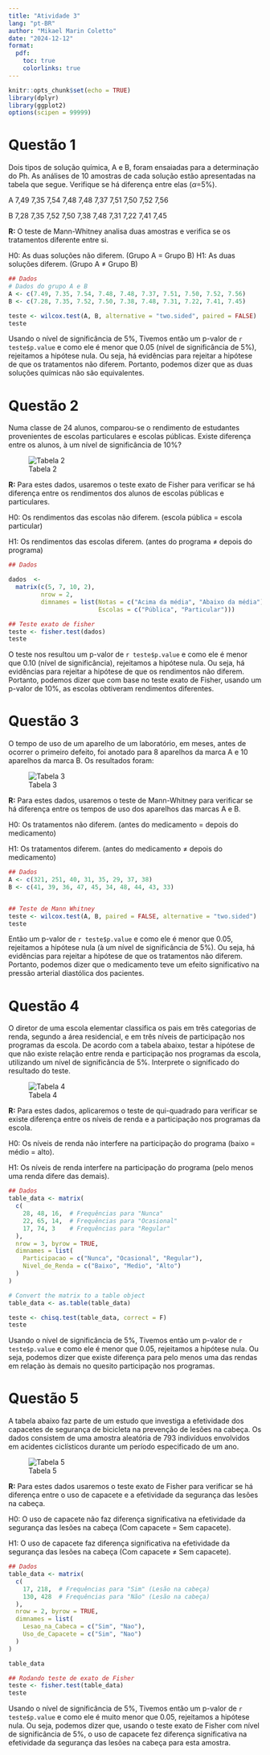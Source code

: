 ```yaml
---
title: "Atividade 3"
lang: "pt-BR"
author: "Mikael Marin Coletto"
date: "2024-12-12"
format:
  pdf:
    toc: true
    colorlinks: true
---
```


```r
knitr::opts_chunk$set(echo = TRUE)
library(dplyr)
library(ggplot2)
options(scipen = 99999)

```

# Questão 1

Dois tipos de solução química, A e B, foram ensaiadas para a determinação do Ph. As
análises de 10 amostras de cada solução estão apresentadas na tabela que segue.
Verifique se há diferença entre elas ($\alpha$=5%).

A 7,49 7,35 7,54 7,48 7,48 7,37 7,51 7,50 7,52 7,56

B 7,28 7,35 7,52 7,50 7,38 7,48 7,31 7,22 7,41 7,45


**R:** O teste de Mann-Whitney analisa duas amostras e verifica se os tratamentos diferente entre si.

H0: As duas soluções não diferem. (Grupo A = Grupo B)
H1: As duas soluções diferem. (Grupo A $\neq$ Grupo B)

```r
## Dados
# Dados do grupo A e B
A <- c(7.49, 7.35, 7.54, 7.48, 7.48, 7.37, 7.51, 7.50, 7.52, 7.56)
B <- c(7.28, 7.35, 7.52, 7.50, 7.38, 7.48, 7.31, 7.22, 7.41, 7.45)

teste <- wilcox.test(A, B, alternative = "two.sided", paired = FALSE)
teste
```

Usando o nível de significância de 5%, Tivemos então um p-valor de `r teste$p.value` e como ele é menor que 0.05 (nível de significância de 5%), rejeitamos a hipótese nula. Ou seja, há evidências para rejeitar a hipótese de que os tratamentos não diferem. Portanto, podemos dizer que as duas soluções químicas não são equivalentes.

# Questão 2

Numa classe de 24 alunos, comparou-se o rendimento de estudantes provenientes de escolas particulares e escolas públicas. Existe diferença entre os alunos, à um nível de significância de 10%?

![Tabela 2](imgs/q2-tabela.png)

**R:** Para estes dados, usaremos o teste exato de Fisher para verificar se há diferença entre os rendimentos dos alunos de escolas públicas e particulares.

H0: Os rendimentos das escolas não diferem. (escola pública = escola particular)

H1: Os rendimentos das escolas diferem. (antes do programa $\neq$ depois do programa)

```r
## Dados

dados  <-
  matrix(c(5, 7, 10, 2),
         nrow = 2,
         dimnames = list(Notas = c("Acima da média", "Abaixo da média"),
                         Escolas = c("Pública", "Particular")))

## Teste exato de fisher
teste <- fisher.test(dados)
teste
```

O teste nos resultou um p-valor de `r teste$p.value` e como ele é menor que 0.10 (nível de significância), rejeitamos a hipótese nula. Ou seja, há evidências para rejeitar a hipótese de que os rendimentos não diferem. Portanto, podemos dizer que com base no teste exato de Fisher, usando um p-valor de 10%, as escolas obtiveram rendimentos diferentes.


# Questão 3

O tempo de uso de um aparelho de um laboratório, em meses, antes de ocorrer o primeiro defeito, foi anotado para 8 aparelhos da marca A e 10 aparelhos da marca B.
Os resultados foram:

![Tabela 3](imgs/q3-tabela.png)

**R:** Para estes dados, usaremos o teste de Mann-Whitney para verificar se há diferença entre os tempos de uso dos aparelhos das marcas A e B.

H0: Os tratamentos não diferem. (antes do medicamento = depois do medicamento)

H1: Os tratamentos diferem. (antes do medicamento $\neq$ depois do medicamento)

```r
## Dados
A <- c(321, 251, 40, 31, 35, 29, 37, 38)
B <- c(41, 39, 36, 47, 45, 34, 48, 44, 43, 33)


## Teste de Mann Whitney
teste <- wilcox.test(A, B, paired = FALSE, alternative = "two.sided")
teste
```

Então um p-valor de `r teste$p.value` e como ele é menor que 0.05, rejeitamos a hipótese nula (à um nível de significância de 5%). Ou seja, há evidências para rejeitar a hipótese de que os tratamentos não diferem. Portanto, podemos dizer que o medicamento teve um efeito significativo na pressão arterial diastólica dos pacientes.

# Questão 4

O diretor de uma escola elementar classifica os pais em três categorias de renda, segundo a área residencial, e em três níveis de participação nos programas da escola. De acordo com a tabela abaixo, testar a hipótese de que não existe relação entre renda e participação nos programas da escola, utilizando um nível de significância de 5%. Interprete o significado do resultado do teste.

![Tabela 4](imgs/q4-tabela.png)    


**R:** Para estes dados, aplicaremos o teste de qui-quadrado para verificar se existe diferença entre os níveis de renda e a participação nos programas da escola.

H0: Os níveis de renda não interfere na participação do programa (baixo = médio = alto).

H1: Os níveis de renda interfere na participação do programa (pelo menos uma renda difere das demais).

```r
## Dados
table_data <- matrix(
  c(
    28, 48, 16,  # Frequências para "Nunca"
    22, 65, 14,  # Frequências para "Ocasional"
    17, 74, 3    # Frequências para "Regular"
  ),
  nrow = 3, byrow = TRUE,
  dimnames = list(
    Participacao = c("Nunca", "Ocasional", "Regular"),
    Nivel_de_Renda = c("Baixo", "Medio", "Alto")
  )
)

# Convert the matrix to a table object
table_data <- as.table(table_data)

teste <- chisq.test(table_data, correct = F)
teste
```

Usando o nível de significância de 5%, Tivemos então um p-valor de `r teste$p.value` e como ele é menor que 0.05, rejeitamos a hipótese nula. Ou seja, podemos dizer que existe diferença para pelo menos uma das rendas em relação às demais no quesito participação nos programas.

# Questão 5

A tabela abaixo faz parte de um estudo que investiga a efetividade dos capacetes de segurança de bicicleta na prevenção de lesões na cabeça. Os dados consistem de uma amostra aleatória de 793 indivíduos envolvidos em acidentes ciclísticos durante um período especificado de um ano. 

![Tabela 5](imgs/q5-tabela.png)

**R:** Para estes dados usaremos o teste exato de Fisher para verificar se há diferença entre o uso de capacete e a efetividade da segurança das lesões na cabeça.

H0: O uso de capacete não faz diferença significativa na efetividade da segurança das lesões na cabeça (Com capacete = Sem capacete).

H1: O uso de capacete faz diferença significativa na efetividade da segurança das lesões na cabeça (Com capacete $\neq$ Sem capacete).

```r
## Dados
table_data <- matrix(
  c(
    17, 218,  # Frequências para "Sim" (Lesão na cabeça)
    130, 428  # Frequências para "Não" (Lesão na cabeça)
  ),
  nrow = 2, byrow = TRUE,
  dimnames = list(
    Lesao_na_Cabeca = c("Sim", "Nao"),
    Uso_de_Capacete = c("Sim", "Nao")
  )
)

table_data

## Rodando teste de exato de Fisher
teste <- fisher.test(table_data)
teste
```

Usando o nível de significância de 5%, Tivemos então um p-valor de `r teste$p.value` e como ele é muito menor que 0.05, rejeitamos a hipótese nula. Ou seja, podemos dizer que, usando o teste exato de Fisher com nível de significância de 5%, o uso de capacete fez diferença significativa na efetividade da segurança das lesões na cabeça para esta amostra.

